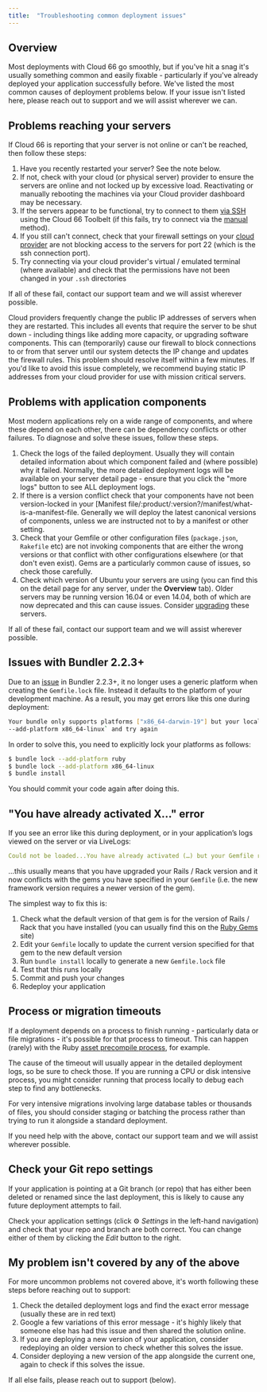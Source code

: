 ```yaml
---
title:  "Troubleshooting common deployment issues"
---
```


## Overview

Most deployments with Cloud 66 go smoothly, but if you've hit a snag it's usually something common and easily fixable - particularly if you've already deployed your application successfully before. We've listed the most common causes of deployment problems below. If your issue isn't listed here, please reach out to support and we will assist wherever we can.

## Problems reaching your servers

If Cloud 66 is reporting that your server is not online or can't be reached, then follow these steps:

1. Have you recently restarted your server? See the note below.
2. If not, check with your cloud (or physical server) provider to ensure the servers are online and not locked up by excessive load. Reactivating or manually rebooting the machines via your Cloud provider dashboard may be necessary.
3. If the servers appear to be functional, try to connect to them [via SSH](/:product/:version?/servers/ssh-to-server) using the Cloud 66 Toolbelt (if this fails, try to connect via the [manual](/:product/:version?/servers/ssh-to-server#manual-shell-access) method). 
4. If you still can't connect, check that your firewall settings on your [cloud provider](/:product/:version?/servers/ssh-to-server#cloud-provider-s-firewall-api-has-delay) are not blocking access to the servers for port 22 (which is the ssh connection port).
5. Try connecting via your cloud provider's virtual / emulated terminal (where available) and check that the permissions have not been changed in your `.ssh` directories

If all of these fail, contact our support team and we will assist wherever possible. 

<Callout type="info" title="Have you recently restarted your server?">
Cloud providers frequently change the public IP addresses of servers when they are restarted. This includes all events that require the server to be shut down - including things like adding more capacity, or upgrading software components. This can (temporarily) cause our firewall to block connections to or from that server until our system detects the IP change and updates the firewall rules. This problem should resolve itself within a few minutes. If you'd like to avoid this issue completely, we recommend buying static IP addresses from your cloud provider for use with mission critical servers.
</Callout>

## Problems with application components

Most modern applications rely on a wide range of components, and where these depend on each other, there can be dependency conflicts or other failures. To diagnose and solve these issues, follow these steps.

1. Check the logs of the failed deployment. Usually they will contain detailed information about which component failed and (where possible) why it failed. Normally, the more detailed deployment logs will be available on your server detail page - ensure that you click the "more logs" button to see ALL deployment logs.
2. If there is a version conflict check that your components have not been version-locked in your [Manifest file/:product/:version?/manifest/what-is-a-manifest-file. Generally we will deploy the latest canonical versions of components, unless we are instructed not to by a manifest or other setting.
3. Check that your Gemfile or other configuration files (`package.json`, `Rakefile` etc) are not invoking components that are either the wrong versions or that conflict with other configurations elsewhere (or that don't even exist). Gems are a particularly common cause of issues, so check those carefully. 
4. Check which version of Ubuntu your servers are using (you can find this on the detail page for any server, under the **Overview** tab). Older servers may be running version 16.04 or even 14.04, both of which are now deprecated and this can cause issues. Consider [upgrading](/:product/:version?/servers/applying-upgrades) these servers. 

If all of these fail, contact our support team and we will assist wherever possible. 

## Issues with Bundler 2.2.3+

Due to an [issue](https://github.com/rubygems/rubygems/issues/4269) in Bundler 2.2.3+, it no longer uses a generic platform when creating the `Gemfile.lock` file. Instead it defaults to the platform of your development machine. As a result, you may get errors like this one during deployment:

```bash
Your bundle only supports platforms ["x86_64-darwin-19"] but your local platform is x86_64-linux. Add the current platform to the lockfile with `bundle lock
--add-platform x86_64-linux` and try again
```

In order to solve this, you need to explicitly lock your platforms as follows:

```bash
$ bundle lock --add-platform ruby
$ bundle lock --add-platform x86_64-linux
$ bundle install
```

You should commit your code again after doing this.

## "You have already activated X…" error

If you see an error like this during deployment, or in your application’s logs viewed on the server or via LiveLogs: 

```yaml
Could not be loaded...You have already activated (…) but your Gemfile requires (…)
```
…this usually means that you have upgraded your Rails / Rack version and it now conflicts with the gems you have specified in your `Gemfile` (i.e. the new framework version requires a newer version of the gem).

The simplest way to fix this is:

1. Check what the default version of that gem is for the version of Rails / Rack that you have installed (you can usually find this on the [Ruby Gems](https://rubygems.org/) site)
2. Edit your `Gemfile` locally to update the current version specified for that gem to the new default version 
3. Run `bundle install` locally to generate a new `Gemfile.lock` file
4. Test that this runs locally
5. Commit and push your changes
6. Redeploy your application

## Process or migration timeouts

If a deployment depends on a process to finish running - particularly data or file migrations - it's possible for that process to timeout. This can happen (rarely) with the Ruby [asset precompile process](/:product/:version?/deployment/enable-disable-asset-pipeline), for example. 

The cause of the timeout will usually appear in the detailed deployment logs, so be sure to check those. If you are running a CPU or disk intensive process, you might consider running that process locally to debug each step to find any bottlenecks.

For very intensive migrations involving large database tables or thousands of files, you should consider staging or batching the process rather than trying to run it alongside a standard deployment. 

If you need help with the above, contact our support team and we will assist wherever possible. 

## Check your Git repo settings

If your application is pointing at a Git branch (or repo) that has either been deleted or renamed since the last deployment, this is likely to cause any future deployment attempts to fail. 

Check your application settings (click ⚙️ *Settings* in the left-hand navigation) and check that your repo and branch are both correct. You can change either of them by clicking the *Edit* button to the right.

## My problem isn't covered by any of the above

For more uncommon problems not covered above, it's worth following these steps before reaching out to support:

1. Check the detailed deployment logs and find the exact error message (usually these are in red text)
2. Google a few variations of this error message - it's highly likely that someone else has had this issue and then shared the solution online.
3. If you are deploying a new version of your application, consider redeploying an older version to check whether this solves the issue. 
4. Consider deploying a new version of the app alongside the current one, again to check if this solves the issue. 

If all else fails, please reach out to support (below).